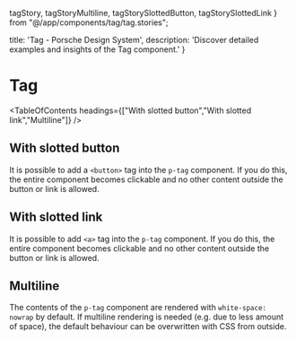   tagStory,
  tagStoryMultiline,
  tagStorySlottedButton,
  tagStorySlottedLink
} from "@/app/components/tag/tag.stories";

  title: 'Tag - Porsche Design System',
  description: 'Discover detailed examples and insights of the Tag component.'
}

# Tag <ComponentStatus tagName="p-tag"></ComponentStatus>

<TableOfContents headings={["With slotted button","With slotted link","Multiline"]} />

## With slotted button

It is possible to add a `<button>` tag into the `p-tag` component. If you do this, the entire component becomes
clickable and no other content outside the button or link is allowed.

<ComponentStory story={tagStorySlottedButton} />

## With slotted link

It is possible to add `<a>` tag into the `p-tag` component. If you do this, the entire component becomes clickable and
no other content outside the button or link is allowed.

<ComponentStory story={tagStorySlottedLink} />

## Multiline

The contents of the `p-tag` component are rendered with `white-space: nowrap` by default. If multiline rendering is
needed (e.g. due to less amount of space), the default behaviour can be overwritten with CSS from outside.

<ComponentStory story={tagStoryMultiline} />

